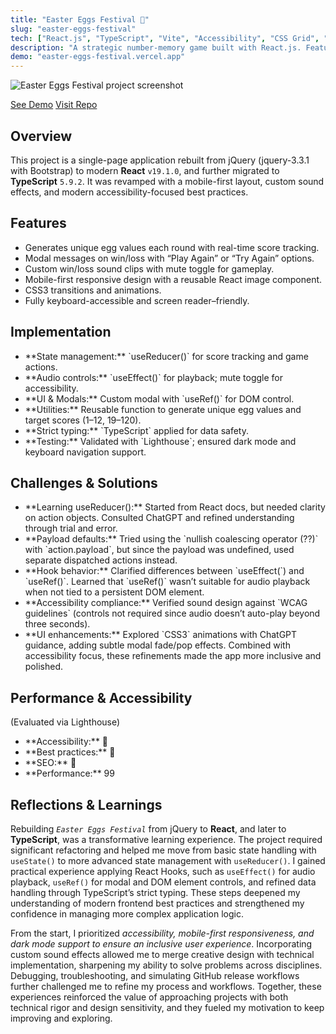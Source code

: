 ```yaml
---
title: "Easter Eggs Festival 🐣"
slug: "easter-eggs-festival"
tech: ["React.js", "TypeScript", "Vite", "Accessibility", "CSS Grid", "Flexbox", "Mobile-first", "Dark Mode", "Vercel", "Audio"]
description: "A strategic number-memory game built with React.js. Features custom sound design that is both accessible and user-friendly, creating a fun and inclusive experience suitable for all ages."
demo: "easter-eggs-festival.vercel.app"
---
```


![Easter Eggs Festival project screenshot](/assets/easter-eggs-festival.webp)

[See Demo](https://easter-eggs-festival.vercel.app)
[Visit Repo](https://github.com/zcdev/easter-eggs-festival)

## Overview

This project is a single-page application rebuilt from jQuery
(jquery-3.3.1 with Bootstrap) to modern **React** `v19.1.0`, and further migrated to **TypeScript** `5.9.2`. It was revamped with a mobile-first layout, custom sound effects, and modern accessibility-focused best practices.

## Features
<ul className="list">
<li>Generates unique egg values each round with real-time score tracking.</li>
<li>Modal messages on win/loss with “Play Again” or “Try Again” options.</li>
<li>Custom win/loss sound clips with mute toggle for gameplay.</li>
<li>Mobile-first responsive design with a reusable React image component.</li>
<li>CSS3 transitions and animations.</li>
<li>Fully keyboard-accessible and screen reader–friendly.</li>
</ul>

## Implementation
<ul className="list">
<li>**State management:** `useReducer()` for score tracking and game actions.</li>
<li>**Audio controls:** `useEffect()` for playback; mute toggle for accessibility.</li>
<li>**UI & Modals:** Custom modal with `useRef()` for DOM control.</li>
<li>**Utilities:** Reusable function to generate unique egg values and target scores (1–12, 19–120).</li>
<li>**Strict typing:** `TypeScript` applied for data safety.</li>
<li>**Testing:** Validated with `Lighthouse`; ensured dark mode and keyboard navigation support.</li>
</ul>

## Challenges & Solutions

<ul className="list">
<li>**Learning useReducer():** Started from React docs, but needed clarity on action objects. Consulted ChatGPT and refined understanding through trial and error.</li>
<li>**Payload defaults:** Tried using the `nullish coalescing operator (??)` with `action.payload`, but since the payload was undefined, used separate dispatched actions instead.</li>
<li>**Hook behavior:** Clarified differences between `useEffect(`) and `useRef()`. Learned that `useRef()` wasn’t suitable for audio playback when not tied to a persistent DOM element.</li>
<li>**Accessibility compliance:** Verified sound design against `WCAG guidelines` (controls not required since audio doesn’t auto-play beyond three seconds).</li>
<li>**UI enhancements:** Explored `CSS3` animations with ChatGPT guidance, adding subtle modal fade/pop effects. Combined with accessibility focus, these refinements made the app more inclusive and polished.</li>
</ul>

## Performance & Accessibility
(Evaluated via Lighthouse)

<ul className="list">
<li>**Accessibility:** <span className="emoji-small">💯</span></li>
<li>**Best practices:** <span className="emoji-small">💯</span></li>
<li>**SEO:** <span className="emoji-small">💯</span></li>
<li>**Performance:** 99</li>
</ul>

## Reflections & Learnings

Rebuilding *`Easter Eggs Festival`* from jQuery to **React**, and later to **TypeScript**, was a transformative learning experience. The project required significant refactoring and helped me move from basic state handling with `useState()` to more advanced state management with `useReducer()`. I gained practical experience applying React Hooks, such as `useEffect()` for audio playback, `useRef()` for modal and DOM element controls, and refined data handling through TypeScript’s strict typing. These steps deepened my understanding of modern frontend best practices and strengthened my confidence in managing more complex application logic.

From the start, I prioritized *accessibility, mobile-first responsiveness, and dark mode support to ensure an inclusive user experience*. Incorporating custom sound effects allowed me to merge creative design with technical implementation, sharpening my ability to solve problems across disciplines. Debugging, troubleshooting, and simulating GitHub release workflows further challenged me to refine my process and workflows. Together, these experiences reinforced the value of approaching projects with both technical rigor and design sensitivity, and they fueled my motivation to keep improving and exploring.